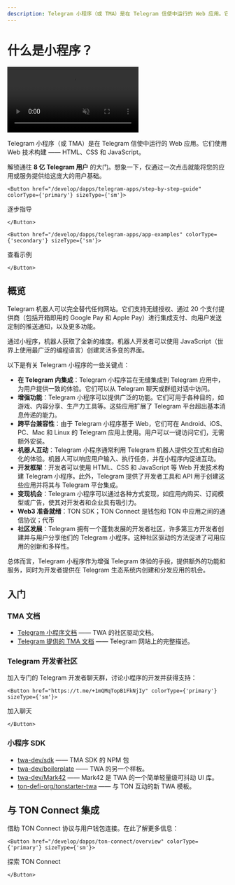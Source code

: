 ```yaml
---
description: Telegram 小程序（或 TMA）是在 Telegram 信使中运行的 Web 应用。它们使用 Web 技术构建 —— HTML、CSS 和 JavaScript。
---
```


# 什么是小程序？

<div style={{width: '100%', textAlign:'center', margin: '10pt auto'}}>
  <video style={{width: '100%',maxWidth: '600px', borderRadius: '10pt'}} muted={true} autoPlay={true} loop={true}>
    <source src="/files/twa.mp4" type="video/mp4" />
    您的浏览器不支持视频标签。
  </video>
</div>

Telegram 小程序（或 TMA）是在 Telegram 信使中运行的 Web 应用。它们使用 Web 技术构建 —— HTML、CSS 和 JavaScript。

解锁通往 **8 亿 Telegram 用户** 的大门。想象一下，仅通过一次点击就能将您的应用或服务提供给这庞大的用户基础。

````mdx-code-block 
<Button href="/develop/dapps/telegram-apps/step-by-step-guide" colorType={'primary'} sizeType={'sm'}>
````
逐步指导
````mdx-code-block 
</Button>
````
````mdx-code-block 
<Button href="/develop/dapps/telegram-apps/app-examples" colorType={'secondary'} sizeType={'sm'}>
````
查看示例
````mdx-code-block 
</Button>
````

## 概览

Telegram 机器人可以完全替代任何网站。它们支持无缝授权、通过 20 个支付提供商（包括开箱即用的 Google Pay 和 Apple Pay）进行集成支付、向用户发送定制的推送通知，以及更多功能。

通过小程序，机器人获取了全新的维度。机器人开发者可以使用 JavaScript（世界上使用最广泛的编程语言）创建灵活多变的界面。

以下是有关 Telegram 小程序的一些关键点：

- **在 Telegram 内集成**：Telegram 小程序旨在无缝集成到 Telegram 应用中，为用户提供一致的体验。它们可以从 Telegram 聊天或群组对话中访问。
- **增强功能**：Telegram 小程序可以提供广泛的功能。它们可用于各种目的，如游戏、内容分享、生产力工具等。这些应用扩展了 Telegram 平台超出基本消息传递的能力。
- **跨平台兼容性**：由于 Telegram 小程序基于 Web，它们可在 Android、iOS、PC、Mac 和 Linux 的 Telegram 应用上使用。用户可以一键访问它们，无需额外安装。
- **机器人互动**：Telegram 小程序通常利用 Telegram 机器人提供交互式和自动化的体验。机器人可以响应用户输入、执行任务，并在小程序内促进互动。
- **开发框架**：开发者可以使用 HTML、CSS 和 JavaScript 等 Web 开发技术构建 Telegram 小程序。此外，Telegram 提供了开发者工具和 API 用于创建这些应用并将其与 Telegram 平台集成。
- **变现机会**：Telegram 小程序可以通过各种方式变现，如应用内购买、订阅模型或广告，使其对开发者和企业具有吸引力。
- **Web3 准备就绪**：TON SDK；TON Connect 是钱包和 TON 中应用之间的通信协议；代币
- **社区发展**：Telegram 拥有一个蓬勃发展的开发者社区，许多第三方开发者创建并与用户分享他们的 Telegram 小程序。这种社区驱动的方法促进了可用应用的创新和多样性。

总体而言，Telegram 小程序作为增强 Telegram 体验的手段，提供额外的功能和服务，同时为开发者提供在 Telegram 生态系统内创建和分发应用的机会。

## 入门

### TMA 文档

- [Telegram 小程序文档](https://docs.telegram-mini-apps.com) —— TWA 的社区驱动文档。
- [Telegram 提供的 TMA 文档](https://core.telegram.org/bots/webapps) —— Telegram 网站上的完整描述。

### Telegram 开发者社区

加入专门的 Telegram 开发者聊天群，讨论小程序的开发并获得支持：

````mdx-code-block 
<Button href="https://t.me/+1mQMqTopB1FkNjIy" colorType={'primary'} sizeType={'sm'}>
````
加入聊天
````mdx-code-block 
</Button>
````

### 小程序 SDK

- [twa-dev/sdk](https://github.com/twa-dev/sdk) —— TMA SDK 的 NPM 包
- [twa-dev/boilerplate](https://github.com/twa-dev/Boilerplate) —— TWA 的另一个样板。
- [twa-dev/Mark42](https://github.com/twa-dev/Mark42) —— Mark42 是 TWA 的一个简单轻量级可抖动 UI 库。
- [ton-defi-org/tonstarter-twa](https://github.com/ton-defi-org/tonstarter-twa) —— 与 TON 互动的新 TWA 模板。

## 与 TON Connect 集成

借助 TON Connect 协议与用户钱包连接。在此了解更多信息：

````mdx-code-block 
<Button href="/develop/dapps/ton-connect/overview" colorType={'primary'} sizeType={'sm'}>
````
探索 TON Connect
````mdx-code-block 
</Button>
````